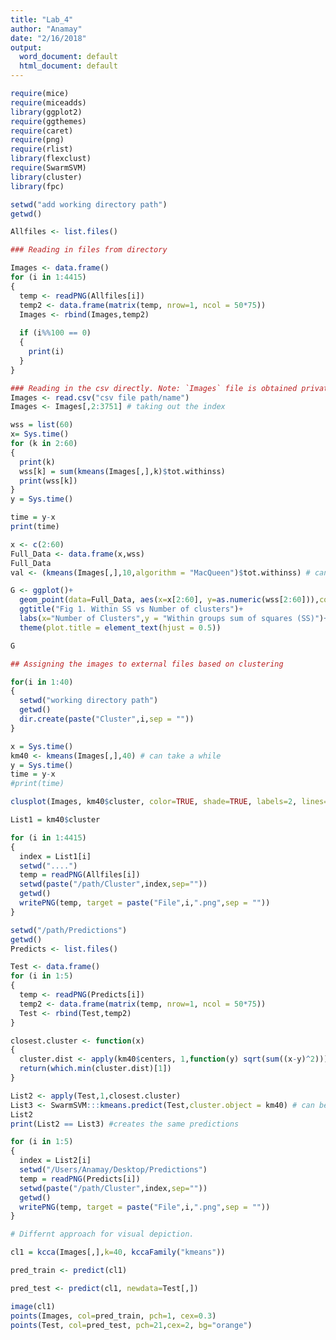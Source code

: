 ```yaml
---
title: "Lab_4"
author: "Anamay"
date: "2/16/2018"
output:
  word_document: default
  html_document: default
---
```


```r
require(mice)
require(miceadds)
library(ggplot2)
require(ggthemes)
require(caret)
require(png)
require(rlist)
library(flexclust)
require(SwarmSVM)
library(cluster)
library(fpc)
```

```r
setwd("add working directory path")
getwd()

Allfiles <- list.files()

### Reading in files from directory

Images <- data.frame()
for (i in 1:4415)
{
  temp <- readPNG(Allfiles[i])
  temp2 <- data.frame(matrix(temp, nrow=1, ncol = 50*75))
  Images <- rbind(Images,temp2)
  
  if (i%%100 == 0)
  {
    print(i)
  }
}

### Reading in the csv directly. Note: `Images` file is obtained privately from: https://dl.acm.org/citation.cfm?id=2502199
Images <- read.csv("csv file path/name")
Images <- Images[,2:3751] # taking out the index
```

```r
wss = list(60)
x= Sys.time()
for (k in 2:60)
{ 
  print(k)
  wss[k] = sum(kmeans(Images[,],k)$tot.withinss)
  print(wss[k])
}
y = Sys.time()

time = y-x
print(time)

x <- c(2:60)
Full_Data <- data.frame(x,wss)
Full_Data
val <- (kmeans(Images[,],10,algorithm = "MacQueen")$tot.withinss) # can take a while to run - running on 3000+ dimentional                                                                         space

G <- ggplot()+
  geom_point(data=Full_Data, aes(x=x[2:60], y=as.numeric(wss[2:60])),color='steelblue',size=2)+
  ggtitle("Fig 1. Within SS vs Number of clusters")+
  labs(x="Number of Clusters",y = "Within groups sum of squares (SS)")+
  theme(plot.title = element_text(hjust = 0.5))

G
```

```r
## Assigning the images to external files based on clustering

for(i in 1:40)
{
  setwd("working directory path")
  getwd()
  dir.create(paste("Cluster",i,sep = ""))
}
```

```r
x = Sys.time()
km40 <- kmeans(Images[,],40) # can take a while
y = Sys.time()
time = y-x 
#print(time) 
```

```r
clusplot(Images, km40$cluster, color=TRUE, shade=TRUE, labels=2, lines=0)
```

```r
List1 = km40$cluster

for (i in 1:4415)
{
  index = List1[i]
  setwd("....")
  temp = readPNG(Allfiles[i])
  setwd(paste("/path/Cluster",index,sep=""))
  getwd()
  writePNG(temp, target = paste("File",i,".png",sep = ""))
}
```

```r
setwd("/path/Predictions")
getwd()
Predicts <- list.files()

Test <- data.frame()
for (i in 1:5)
{
  temp <- readPNG(Predicts[i])
  temp2 <- data.frame(matrix(temp, nrow=1, ncol = 50*75))
  Test <- rbind(Test,temp2)
}
```

```r
closest.cluster <- function(x) 
{
  cluster.dist <- apply(km40$centers, 1,function(y) sqrt(sum((x-y)^2)))
  return(which.min(cluster.dist)[1])
}

List2 <- apply(Test,1,closest.cluster)
List3 <- SwarmSVM:::kmeans.predict(Test,cluster.object = km40) # can be done with other packages too!
List2
print(List2 == List3) #creates the same predictions
```

```r
for (i in 1:5)
{
  index = List2[i]
  setwd("/Users/Anamay/Desktop/Predictions")
  temp = readPNG(Predicts[i])
  setwd(paste("/path/Cluster",index,sep=""))
  getwd()
  writePNG(temp, target = paste("File",i,".png",sep = ""))
}
```

```r
# Differnt approach for visual depiction.

cl1 = kcca(Images[,],k=40, kccaFamily("kmeans"))

pred_train <- predict(cl1)

pred_test <- predict(cl1, newdata=Test[,])

image(cl1)
points(Images, col=pred_train, pch=1, cex=0.3)
points(Test, col=pred_test, pch=21,cex=2, bg="orange")
```





